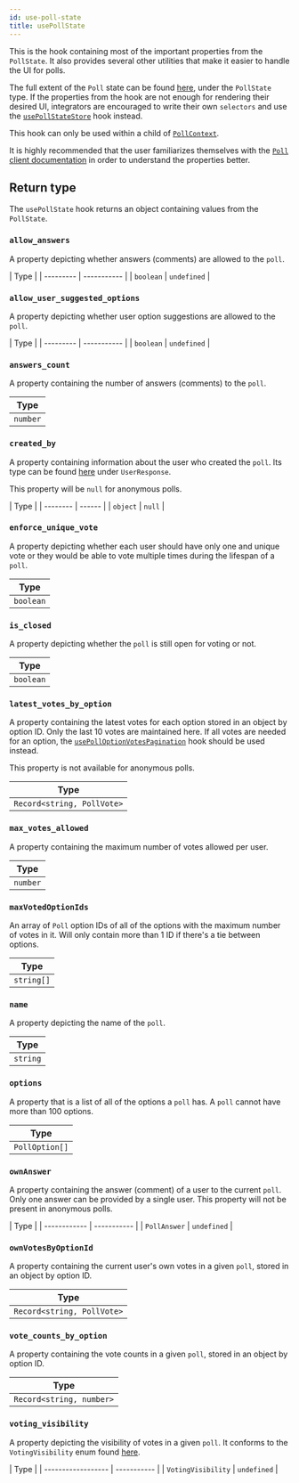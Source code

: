 ```yaml
---
id: use-poll-state
title: usePollState
---
```


This is the hook containing most of the important properties from the `PollState`. It also provides several other utilities that make it easier to handle the UI for polls.

The full extent of the `Poll` state can be found [here](https://github.com/GetStream/stream-chat-js/blob/master/src/poll.ts), under the `PollState` type. If the properties from the hook are not enough for rendering their desired UI, integrators are encouraged to write their own `selectors` and use the [`usePollStateStore`](./use-poll-state-store.mdx) hook instead.

This hook can only be used within a child of [`PollContext`](../../contexts/poll-context.mdx).

It is highly recommended that the user familiarizes themselves with the [`Poll` client documentation](https://getstream.io/chat/docs/javascript/polls_api/?language=javascript&q=poll) in order to understand the properties better.

## Return type

The `usePollState` hook returns an object containing values from the `PollState`.

### `allow_answers`

A property depicting whether answers (comments) are allowed to the `poll`.

| Type      |
| --------- | ----------- |
| `boolean` | `undefined` |

### `allow_user_suggested_options`

A property depicting whether user option suggestions are allowed to the `poll`.

| Type      |
| --------- | ----------- |
| `boolean` | `undefined` |

### `answers_count`

A property containing the number of answers (comments) to the `poll`.

| Type     |
| -------- |
| `number` |

### `created_by`

A property containing information about the user who created the `poll`. Its type can be found [here](https://github.com/GetStream/stream-chat-js/blob/b447512922b19bc7e3668bd9df81debcb673dd81/src/types.ts) under `UserResponse`.

This property will be `null` for anonymous polls.

| Type     |
| -------- | ------ |
| `object` | `null` |

### `enforce_unique_vote`

A property depicting whether each user should have only one and unique vote or they would be able to vote multiple times during the lifespan of a `poll`.

| Type      |
| --------- |
| `boolean` |

### `is_closed`

A property depicting whether the `poll` is still open for voting or not.

| Type      |
| --------- |
| `boolean` |

### `latest_votes_by_option`

A property containing the latest votes for each option stored in an object by option ID. Only the last 10 votes are maintained here. If all votes are needed for an option, the [`usePollOptionVotesPagination`](./use-poll-option-votes-pagination.mdx) hook should be used instead.

This property is not available for anonymous polls.

| Type                       |
| -------------------------- |
| `Record<string, PollVote>` |

### `max_votes_allowed`

A property containing the maximum number of votes allowed per user.

| Type     |
| -------- |
| `number` |

### `maxVotedOptionIds`

An array of `Poll` option IDs of all of the options with the maximum number of votes in it. Will only contain more than 1 ID if there's a tie between options.

| Type       |
| ---------- |
| `string[]` |

### `name`

A property depicting the name of the `poll`.

| Type     |
| -------- |
| `string` |

### `options`

A property that is a list of all of the options a `poll` has. A `poll` cannot have more than 100 options.

| Type           |
| -------------- |
| `PollOption[]` |

### `ownAnswer`

A property containing the answer (comment) of a user to the current `poll`. Only one answer can be provided by a single user. This property will not be present in anonymous polls.

| Type         |
| ------------ | ----------- |
| `PollAnswer` | `undefined` |

### `ownVotesByOptionId`

A property containing the current user's own votes in a given `poll`, stored in an object by option ID.

| Type                       |
| -------------------------- |
| `Record<string, PollVote>` |

### `vote_counts_by_option`

A property containing the vote counts in a given `poll`, stored in an object by option ID.

| Type                     |
| ------------------------ |
| `Record<string, number>` |

### `voting_visibility`

A property depicting the visibility of votes in a given `poll`. It conforms to the `VotingVisibility` enum found [here](https://github.com/GetStream/stream-chat-js/blob/b447512922b19bc7e3668bd9df81debcb673dd81/src/types.ts).

| Type               |
| ------------------ | ----------- |
| `VotingVisibility` | `undefined` |
